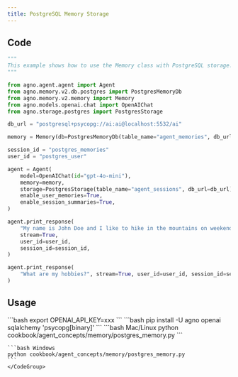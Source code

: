 ```yaml
---
title: PostgreSQL Memory Storage
---
```


## Code

```python cookbook/agent_concepts/memory/postgres_memory.py
"""
This example shows how to use the Memory class with PostgreSQL storage.
"""

from agno.agent.agent import Agent
from agno.memory.v2.db.postgres import PostgresMemoryDb
from agno.memory.v2.memory import Memory
from agno.models.openai.chat import OpenAIChat
from agno.storage.postgres import PostgresStorage

db_url = "postgresql+psycopg://ai:ai@localhost:5532/ai"

memory = Memory(db=PostgresMemoryDb(table_name="agent_memories", db_url=db_url))

session_id = "postgres_memories"
user_id = "postgres_user"

agent = Agent(
    model=OpenAIChat(id="gpt-4o-mini"),
    memory=memory,
    storage=PostgresStorage(table_name="agent_sessions", db_url=db_url),
    enable_user_memories=True,
    enable_session_summaries=True,
)

agent.print_response(
    "My name is John Doe and I like to hike in the mountains on weekends.",
    stream=True,
    user_id=user_id,
    session_id=session_id,
)

agent.print_response(
    "What are my hobbies?", stream=True, user_id=user_id, session_id=session_id
)

```

## Usage

<Steps>
  <Snippet file="create-venv-step.mdx" />

  <Step title="Set environment variables">
    ```bash
    export OPENAI_API_KEY=xxx
    ```
  </Step>

  <Step title="Install libraries">
    ```bash
    pip install -U agno openai sqlalchemy 'psycopg[binary]'
    ```
  </Step>

  <Step title="Run Example">
    <CodeGroup>
    ```bash Mac/Linux
    python cookbook/agent_concepts/memory/postgres_memory.py
    ```

    ```bash Windows
    python cookbook/agent_concepts/memory/postgres_memory.py
    ```
    </CodeGroup>
  </Step>
</Steps>
